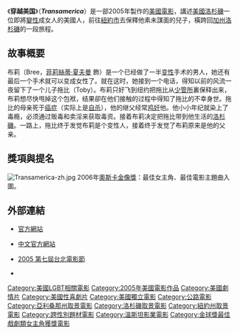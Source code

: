 {{noteTA
|T=zh-hans:穿越美国;zh-hk:尋找他媽...的故事;zh-tw:窈窕老爸;
|1=zh-hans:穿越美国;zh-hk:尋找他媽...的故事;zh-tw:窈窕老爸;
|2=zh-tw:費麗西蒂·荷夫曼;zh-hk:菲莉絲蒂·夏夫曼;zh-cn:菲丽西提·霍夫曼;
|3=zh-tw:費麗西蒂;zh-hk:菲莉絲蒂;zh-cn:菲丽西提;
|4=zh-tw:荷夫曼;zh-hk:夏夫曼;zh-cn:霍夫曼;
}}
{{Infobox Film
| name = -{zh-hans:穿越美国;zh-hk:尋找他媽...的故事;zh-tw:窈窕老爸;}-
| original_name = ''Transamerica''
| cn_name = 穿越美国 
| hk_name = 尋找他媽...的故事
| tw_name = 窈窕老爸
| image = Transamerica.JPG.jpg
| caption = 《-{zh-hans:穿越美国;zh-hk:尋找他媽...的故事;zh-tw:窈窕老爸;}-》海報
| director = {{le|鄧肯·塔克|Duncan Tucker}}
| producer = Rene Bastian<br />Sebastian Dungan<br />Linda Moran<br />William H. Macy
| writer = 鄧肯·塔克
| starring = [[菲莉絲蒂·夏夫曼|菲莉絲蒂·夏夫曼]]<br />[[凱文·席格斯|凱文·席格斯]]
| music = David Mansfield  
| cinematography = 
| editing = 
| production_company = 
| distributor = IFC Films<br />The Weinstein Company
| released = 2005年12月23日（美國）<br />2006年3月9日（香港）<br />2006年4月28日（台灣）
| runtime = 103分鐘
| country = 美國
| awards = 法國杜維影展最佳劇本獎<br />柏林影展同志雜誌讀者最佳影片獎
| language = 
| budget = 1,000,000[[美元|美元]]
| preceded_by = 
| followed_by = 
| amg_id = 
| imdb_id = 0407265
}}
《'''穿越美国'''》（'''''Transamerica'''''）是一部2005年製作的[[美國電影|美國電影]]，講述[[美國|美國]][[洛杉磯|洛杉磯]]一位即將[[變性|變性]]成女人的美國人，前往[[紐約市|紐約市]]去保釋他素未謀面的兒子，橫跨回[[加州|加州]][[洛杉磯|洛杉磯]]的一段旅程。

== 故事概要 ==
布莉（Bree，[[菲莉絲蒂·夏夫曼|菲莉絲蒂·夏夫曼]] 飾）是一个已经做了一半[[变性|变性]]手术的男人，她还有最后一个手术就可以变成女性了。就在这时，她接到一个电话，得知以前的风流一夜留下了一个儿子拖比（Toby）。布莉只好飞到纽约把拖比从[[少管所|少管所]]裏保释出来，布莉想尽快甩掉这个包袱，结果卻在他们接触的过程中得知了拖比的不幸身世。拖比的母亲死于[[癌症|癌症]]（实际上是[[自杀|自杀]]），他的继父经常[[鸡奸|鸡奸]]他。他小小年纪就染上了毒瘾，必须通过贩毒和卖淫来获取毒资。接着布莉决定把拖比带到他生活的[[洛杉磯|洛杉磯]]。一路上，拖比终于发觉布莉是个变性人，接着终于发觉了布莉原来是他的父亲。

== 獎項與提名 ==
[[File:Transamerica-zh.jpg|thumb]]
2006年[[第78届奥斯卡金像奖|奧斯卡金像獎]]：最佳女主角、最佳電影主題曲入圍。

== 外部連結 ==
* {{en icon}}[http://www.transamerica-movie.com/ 官方網站]
* {{zh-tw}}[http://www.j-ent.com.tw/trans/ 中文官方網站]
* {{zh-tw}}[http://www.tiff.org.tw/Programs/Content.aspx?ID=I14 2005 第七屆台北電影節]{{dead link|date=2018年4月 |bot=InternetArchiveBot |fix-attempted=yes }}
* {{imdb title|id=0407265}}

{{Authority control}}
{{DEFAULTSORT:Transamerica}}
[[Category:美國LGBT相關電影|Category:美國LGBT相關電影]]
[[Category:2005年美國電影作品|Category:2005年美國電影作品]]
[[Category:美國劇情片|Category:美國劇情片]]
[[Category:美國性喜劇片|Category:美國性喜劇片]]
[[Category:美國獨立電影|Category:美國獨立電影]]
[[Category:公路電影|Category:公路電影]]
[[Category:亞利桑那州取景電影|Category:亞利桑那州取景電影]]
[[Category:洛杉磯取景電影|Category:洛杉磯取景電影]]
[[Category:紐約州取景電影|Category:紐約州取景電影]]
[[Category:跨性別題材電影|Category:跨性別題材電影]]
[[Category:溫斯坦影業電影|Category:溫斯坦影業電影]]
[[Category:金球獎最佳戲劇類女主角獲獎電影|Category:金球獎最佳戲劇類女主角獲獎電影]]